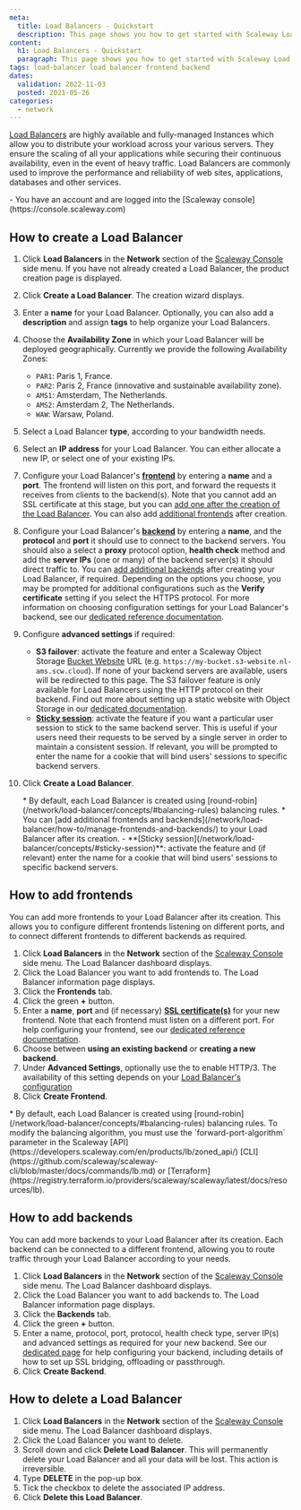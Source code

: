 ```yaml
---
meta:
  title: Load Balancers - Quickstart
  description: This page shows you how to get started with Scaleway Load Balancers.
content:
  h1: Load Balancers - Quickstart
  paragraph: This page shows you how to get started with Scaleway Load Balancers.
tags: load-balancer load balancer frontend backend 
dates:
  validation: 2022-11-03
  posted: 2021-05-26
categories:
  - network
---
```


[Load Balancers](https://www.scaleway.com/en/load-balancer/) are highly available and fully-managed Instances which allow you to distribute your workload across your various servers. They ensure the scaling of all your applications while securing their continuous availability, even in the event of heavy traffic. Load Balancers are commonly used to improve the performance and reliability of web sites, applications, databases and other services.

<Lightbox src="scaleway-load-balancer.webp" alt="" />

<Macro id="iam-requirements" />
 
<Message type="requirement">
  - You have an account and are logged into the [Scaleway console](https://console.scaleway.com) 
</Message>

## How to create a Load Balancer

1. Click **Load Balancers** in the **Network** section of the [Scaleway Console](https://console.scaleway.com) side menu. If you have not already created a Load Balancer, the product creation page is displayed.

2. Click **Create a Load Balancer**. The creation wizard displays.

3. Enter a **name** for your Load Balancer. Optionally, you can also add a **description** and assign **tags** to help organize your Load Balancers.
    <Lightbox src="scaleway-load-balancer-name.webp" alt="" />

4. Choose the **Availability Zone** in which your Load Balancer will be deployed geographically. Currently we provide the following Availability Zones:
      - `PAR1`: Paris 1, France.
      - `PAR2`: Paris 2, France (innovative and sustainable availability zone).
      - `AMS1`: Amsterdam, The Netherlands.
      - `AMS2`: Amsterdam 2, The Netherlands.
      - `WAW`: Warsaw, Poland.

5. Select a Load Balancer **type**, according to your bandwidth needs.
    <Lightbox src="scaleway-select-load-balancer.webp" alt="" />

6. Select an **IP address** for your Load Balancer. You can either allocate a new IP, or select one of your existing IPs.

7. Configure your Load Balancer's **[frontend](/network/load-balancer/concepts/#frontends)** by entering a **name** and a **port**. The frontend will listen on this port, and forward the requests it receives from clients to the backend(s). Note that you cannot add an SSL certificate at this stage, but you can [add one after the creation of the Load Balancer](/network/load-balancer/how-to/add-certificate/). You can also add [additional frontends](#how-to-add-frontends) after creation.
    <Lightbox src="scaleway-configure-frontend.webp" alt="" />

8. Configure your Load Balancer's **[backend](/network/load-balancer/concepts/#backends)** by entering a **name**, and the **protocol** and **port** it should use to connect to the backend servers. You should also a select a **proxy** protocol option, **health check** method and add the **server IPs** (one or many) of the backend server(s) it should direct traffic to. You can [add additional backends](#how-to-add-backends) after creating your Load Balancer, if required.
    <Lightbox src="scaleway-configure-backend.webp" alt="" /> 
    Depending on the options you choose, you may be prompted for additional configurations such as the **Verify certificate** setting if you select the HTTPS protocol. For more information on choosing configuration settings for your Load Balancer's backend, see our [dedicated reference documentation](/network/load-balancer/reference-content/configuring-load-balancer).

9. Configure **advanced settings** if required:
    - **S3 failover**: activate the feature and enter a Scaleway Object Storage [Bucket Website](/storage/object/concepts/#bucket-website) URL (e.g. `https://my-bucket.s3-website.nl-ams.scw.cloud`). If none of your backend servers are available, users will be redirected to this page. 
      <Message type="note">
        The S3 failover feature is only available for Load Balancers using the HTTP protocol on their backend. Find out more about setting up a static website with Object Storage in our [dedicated documentation](/storage/object/how-to/use-bucket-website/).
      </Message>
    - **[Sticky session](/network/load-balancer/concepts/#sticky-session)**: activate the feature if you want a particular user session to stick to the same backend server. This is useful if your users need their requests to be served by a single server in order to maintain a consistent session. If relevant, you will be prompted to enter the name for a cookie that will bind users' sessions to specific backend servers. 

10. Click **Create a Load Balancer**.

    <Message type="note">
    * By default, each Load Balancer is created using [round-robin](/network/load-balancer/concepts/#balancing-rules) balancing rules.
    * You can [add additional frontends and backends](/network/load-balancer/how-to/manage-frontends-and-backends/) to your Load Balancer after its creation.
    </Message>
    - **[Sticky session](/network/load-balancer/concepts/#sticky-session)**: activate the feature and (if relevant) enter the name for a cookie that will bind users' sessions to specific backend servers. 

## How to add frontends

You can add more frontends to your Load Balancer after its creation. This allows you to configure different frontends listening on different ports, and to connect different frontends to different backends as required.

1. Click **Load Balancers** in the **Network** section of the [Scaleway Console](https://console.scaleway.com) side menu. The Load Balancer dashboard displays. 
2. Click the Load Balancer you want to add frontends to. The Load Balancer information page displays. 
3. Click the **Frontends** tab.
4. Click the green **+** button.
    <Lightbox src="scaleway-add-frontends.webp" />
5. Enter a **name**, **port** and (if necessary) [**SSL certificate(s)**](/network/load-balancer/how-to/add-certificate) for your new frontend. Note that each frontend must listen on a different port. For help configuring your frontend, see our [dedicated reference documentation](/network/load-balancer/reference-content/configuring-load-balancer).
6. Choose between **using an existing backend** or **creating a new backend**.
7. Under **Advanced Settings**, optionally use the <Icon name="toggle" /> to enable HTTP/3. The availability of this setting depends on your [Load Balancer's configuration](/network/load-balancer/reference-content/http2-http3/)
8. Click **Create Frontend**.
  <Message type="note">
    * By default, each Load Balancer is created using [round-robin](/network/load-balancer/concepts/#balancing-rules) balancing rules. To modify the balancing algorithm, you must use the `forward-port-algorithm` parameter in the Scaleway [API](https://developers.scaleway.com/en/products/lb/zoned_api/) [CLI](https://github.com/scaleway/scaleway-cli/blob/master/docs/commands/lb.md) or [Terraform](https://registry.terraform.io/providers/scaleway/scaleway/latest/docs/resources/lb).
  </Message>

## How to add backends

You can add more backends to your Load Balancer after its creation. Each backend can be connected to a different frontend, allowing you to route traffic through your Load Balancer according to your needs.

1. Click **Load Balancers** in the **Network** section of the [Scaleway Console](https://console.scaleway.com) side menu. The Load Balancer dashboard displays. 
2. Click the Load Balancer you want to add backends to. The Load Balancer information page displays. 
3. Click the **Backends** tab.
4. Click the green **+** button.
    <Lightbox src="scaleway-create-backend.webp" alt="" />
5. Enter a name, protocol, port, protocol, health check type,  server IP(s) and advanced settings as required for your new backend. See our [dedicated page](/network/load-balancer/reference-content/configuring-load-balancer/) for help configuring your backend, including details of how to set up SSL bridging, offloading or passthrough.
6. Click **Create Backend**.

## How to delete a Load Balancer

1. Click **Load Balancers** in the **Network** section of the [Scaleway Console](https://console.scaleway.com) side menu. The Load Balancer dashboard displays. 
2. Click the Load Balancer you want to delete.
3. Scroll down and click **Delete Load Balancer**. 
    <Message type="important">
      This will permanently delete your Load Balancer and all your data will be lost. This action is irreversible.
    </Message>
4. Type **DELETE** in the pop-up box.
5. Tick the checkbox to delete the associated IP address.
6. Click **Delete this Load Balancer**.